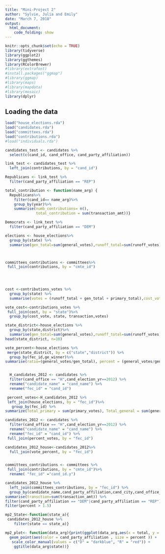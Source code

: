 ```yaml
---
title: "Mini-Project 2"
author: "Sylvie, Julia and Emily"
date: "March 7, 2018"
output: 
  html_document:
    code_folding: show
---
```

```r
knitr::opts_chunk$set(echo = TRUE)
library(tidyverse)
library(ggplot2)
library(ggthemes)
library(RColorBrewer)
#library(extrafont)
#install.packages("ggmap")
#library(ggmap)
#library(maps)
#library(mapdata)
#library(mosaic)
library(dplyr)
```

## Loading the data

```r
load("house_elections.rda")
load("candidates.rda")
load("committees.rda")
load("contributions.rda")
#load("individuals.rda")
```

```r
candidates_test <- candidates %>%
  select(c(cand_id, cand_office, cand_party_affiliation))

link_test <- candidates_test %>%
  left_join(contributions, by = "cand_id")

Republicans <- link_test %>%
  filter(cand_party_affiliation == "REP")
```

```r
total_contribution <- function(name_arg) {
  Republicans%>%
    filter(cand_id== name_arg)%>%
    group_by(year)%>%
    summarise(numb_contributions= n(),
              total_contribution = sum(transaction_amt))}
```

```r
Democrats <- link_test %>%
  filter(cand_party_affiliation == "DEM")

```


```r
elections <- house_elections%>%
  group_by(state) %>%
  summarise(gen_total=sum(general_votes),runoff_total=sum(runoff_votes), primary_total = sum(primary_votes))



committees_contributions <- committees%>%
 full_join(contributions, by = "cmte_id")

 
 
```


```r
cost <-contributions_votes %>%
  group_by(state) %>%
  summarise(votes = (runoff_total + gen_total + primary_total),cost_vote = transaction/votes)

vote_cost<-contributions_votes %>%
 full_join(cost, by = "state")%>%
  group_by(cost_vote, state, transaction,votes)
```



```r
state_district<-house_elections %>%
  group_by(state,district)%>%
  summarise(gen_total=sum(general_votes),runoff_total=sum(runoff_votes), primary_total = sum(primary_votes))
head(state_district, n=10)

vote_percent<-house_elections %>%
 merge(state_district, by = c("state","district")) %>%
  group_by(fec_id,ge_winner)%>%
summarise(ratio=(general_votes/gen_total), percent = (general_votes/gen_total)*100) 



```

```r
 
  H_candidates_2012 <- candidates %>%
  filter(cand_office == "H",cand_election_yr==2012) %>%
  rename("candidate_name" = "cand_name") %>%
  rename("fec_id" = "cand_id")

 percent_votes<-H_candidates_2012 %>%
 left_join(house_elections, by = "fec_id")%>%
   group_by(fec_id) %>%
summarize(Total_primary = sum(primary_votes), Total_general = sum(general_votes)) 

candidates_2012 <- candidates %>%
  filter(cand_office == "H",cand_election_yr==2012) %>%
  rename("candidate_name" = "cand_name") %>%
  rename("fec_id" = "cand_id") %>%
 full_join(percent_votes, by = "fec_id") 

candidates_2012_house<-candidates_2012%>%
  full_join(vote_percent, by = "fec_id")


committees_contributions <- committees %>%
 full_join(contributions, by = "cmte_id")%>%
  rename( "fec_id" ="cand_id.y")

candidates_2012_house %>%
  left_join(committees_contributions, by = "fec_id") %>%
  group_by(candidate_name,cand_party_affiliation,cand_city,cand_office_district, fec_id, state, Total_primary, Total_general,percent, total= Total_primary + Total_general)%>%
summarise(transction=sum(transaction_amt)) %>%
filter(cand_party_affiliation == "DEM"|cand_party_affiliation == "REP") %>%
filter(percent > 1.5)

mp2_State<-function(state_a){
 candidates_2012_house %>%
    filter(state == state_a)}

mp2_plot<- function(data_arg){print(ggplot(data_arg,aes(x = total, y = transaction))+
  geom_point(aes(color = cand_party_affiliation , size = percent )) +
   scale_color_manual(values = c("D" = "darkblue", "R" = "red")) + 
    ggtitle(data_arg$state))}



```















